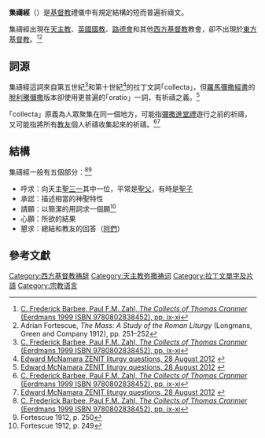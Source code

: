 '''集禱經'''（{{lang-en|'''collect'''}}）是[[基督教|基督教]]禮儀中有規定結構的短而普遍祈禱文。

集禱經出現在[[天主教|天主教]]、[[英國國教|英國國教]]、[[路德會|路德會]]和其他[[西方基督教|西方基督教]]教會，卻不出現於[[東方基督教|東方基督教]]。<ref name="Barbee">[https://books.google.com/books?id=Yob__99JEjoC&pg=PR9 C. Frederick Barbee, Paul F.M. Zahl, ''The Collects of Thomas Cranmer'' (Eerdmans 1999 ISBN 9780802838452), pp. ix-xi]</ref><ref>Adrian Fortescue, ''The Mass: A Study of the Roman Liturgy'' (Longmans, Green and Company 1912), pp. 251–252</ref>

== 詞源 ==
集禱經這詞來自第五世紀<ref name="Barbee">[https://books.google.com/books?id=Yob__99JEjoC&pg=PR9 C. Frederick Barbee, Paul F.M. Zahl, ''The Collects of Thomas Cranmer'' (Eerdmans 1999 ISBN 9780802838452), pp. ix-xi]</ref>和第十世紀<ref name="McNamara">[http://www.zenit.org/article-35428?l=english Edward McNamara ZENIT liturgy questions, 28 August 2012] {{webarchive|url=https://web.archive.org/web/20120830205711/http://www.zenit.org/article-35428?l=english |date=30 八月 2012 }}</ref>的拉丁文詞｢collecta」，但[[羅馬彌撒經書|羅馬彌撒經書]]的[[脫利騰彌撒|脫利騰彌撒]]版本卻使用更普遍的｢oratio」一詞，有祈禱之義。<ref name="McNamara">[http://www.zenit.org/article-35428?l=english Edward McNamara ZENIT liturgy questions, 28 August 2012] {{webarchive|url=https://web.archive.org/web/20120830205711/http://www.zenit.org/article-35428?l=english |date=30 八月 2012 }}</ref>

｢collecta」原義為人眾聚集在同一個地方，可能指[[彌撒|彌撒]][[進堂禮|進堂禮]]遊行之前的祈禱，又可能指將所有[[教友|教友]]個人祈禱收集起來的祈禱。<ref name="Barbee">[https://books.google.com/books?id=Yob__99JEjoC&pg=PR9 C. Frederick Barbee, Paul F.M. Zahl, ''The Collects of Thomas Cranmer'' (Eerdmans 1999 ISBN 9780802838452), pp. ix-xi]</ref><ref name="McNamara">[http://www.zenit.org/article-35428?l=english Edward McNamara ZENIT liturgy questions, 28 August 2012] {{webarchive|url=https://web.archive.org/web/20120830205711/http://www.zenit.org/article-35428?l=english |date=30 八月 2012 }}</ref>

== 結構 ==
集禱經一般有五個部分：<ref name="Barbee">[https://books.google.com/books?id=Yob__99JEjoC&pg=PR9 C. Frederick Barbee, Paul F.M. Zahl, ''The Collects of Thomas Cranmer'' (Eerdmans 1999 ISBN 9780802838452), pp. ix-xi]</ref><ref>Fortescue 1912, p. 250</ref>
* 呼求：向天主[[聖三一|聖三一]]其中一位，平常是[[聖父|聖父]]，有時是[[聖子|聖子]]
* 承認：描述相當的神聖特性
* 請願：以簡潔的用詞求一個願<ref>Fortescue 1912, p. 249</ref>
* 心願：所欲的結果
* 懇求：總結和教友的回答（[[阿們|阿們]]）

== 參考文獻 ==
{{Reflist}}

[[Category:西方基督教祷辞|Category:西方基督教祷辞]]
[[Category:天主教弥撒祷词|Category:天主教弥撒祷词]]
[[Category:拉丁文單字及片語|Category:拉丁文單字及片語]]
[[Category:宗教语言|Category:宗教语言]]